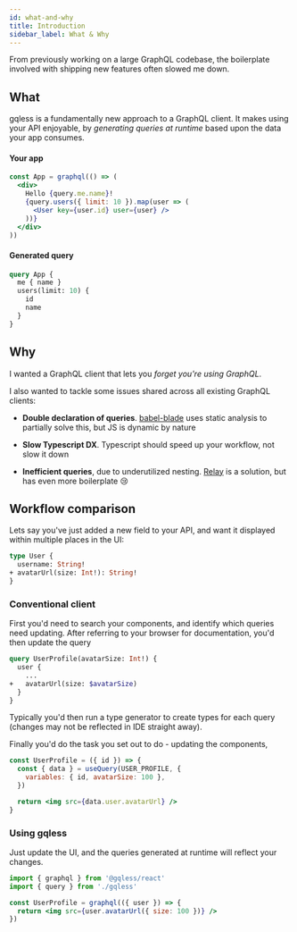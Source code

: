```yaml
---
id: what-and-why
title: Introduction
sidebar_label: What & Why
---
```


From previously working on a large GraphQL codebase, the boilerplate involved with shipping new features often slowed me down.

## What

gqless is a fundamentally new approach to a GraphQL client. It makes using your API enjoyable, by _generating queries at runtime_ based upon the data your app consumes.

#### Your app

```jsx
const App = graphql(() => (
  <div>
    Hello {query.me.name}!
    {query.users({ limit: 10 }).map(user => (
      <User key={user.id} user={user} />
    ))}
  </div>
))
```

#### Generated query

<!--prettier-ignore -->
```graphql
query App {
  me { name }
  users(limit: 10) {
    id
    name
  }
}
```

## Why

I wanted a GraphQL client that lets you _forget you're using GraphQL_.

I also wanted to tackle some issues shared across all existing GraphQL clients:

- **Double declaration of queries**. [babel-blade](https://github.com/sw-yx/babel-blade) uses static analysis to partially solve this, but JS is dynamic by nature

- **Slow Typescript DX**. Typescript should speed up your workflow, not slow it down

- **Inefficient queries**, due to underutilized nesting. [Relay](https://relay.dev) is a solution, but has even more boilerplate 😢

## Workflow comparison

Lets say you've just added a new field to your API, and want it displayed within multiple places in the UI:

```graphql
type User {
  username: String!
+ avatarUrl(size: Int!): String!
}
```

### Conventional client

First you'd need to search your components, and identify which queries need updating. After referring to your browser for documentation, you'd then update the query

```graphql
query UserProfile(avatarSize: Int!) {
  user {
    ...
+   avatarUrl(size: $avatarSize)
  }
}
```

Typically you'd then run a type generator to create types for each query (changes may not be reflected in IDE straight away).

Finally you'd do the task you set out to do - updating the components,

```jsx
const UserProfile = ({ id }) => {
  const { data } = useQuery(USER_PROFILE, {
    variables: { id, avatarSize: 100 },
  })

  return <img src={data.user.avatarUrl} />
}
```

### Using gqless

Just update the UI, and the queries generated at runtime will reflect your changes.

```jsx
import { graphql } from '@gqless/react'
import { query } from './gqless'

const UserProfile = graphql(({ user }) => {
  return <img src={user.avatarUrl({ size: 100 })} />
})
```

